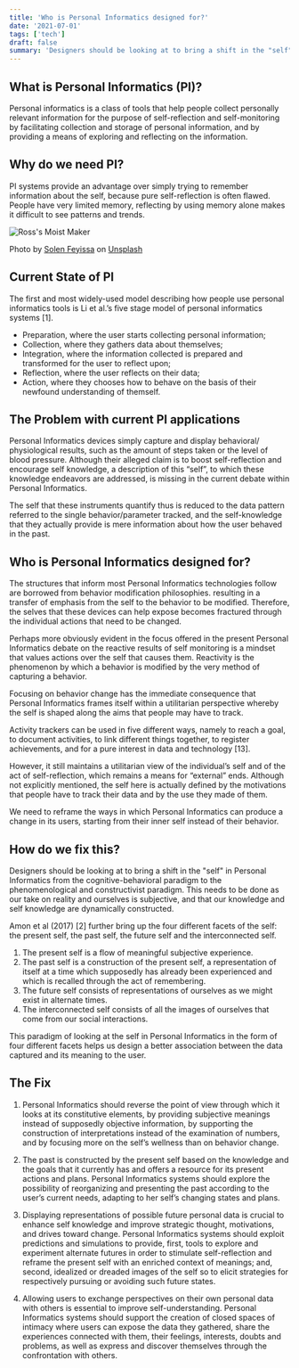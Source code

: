 ```yaml
---
title: 'Who is Personal Informatics designed for?'
date: '2021-07-01'
tags: ['tech']
draft: false
summary: 'Designers should be looking at to bring a shift in the "self" in Personal Informatics from the cognitive-behavioral paradigm to the phenomenological and constructivist paradigm.'
---
```


## What is Personal Informatics (PI)?

Personal informatics is a class of tools that help people collect personally relevant information for the purpose of self-reflection and self-monitoring by facilitating collection and storage of personal information, and by providing a means of exploring and reflecting on the information.

## Why do we need PI?

PI systems provide an advantage over simply trying to remember information about the self, because pure self-reflection is often flawed. People have very limited memory, reflecting by using memory alone makes it difficult to see patterns and trends.

<div className="w-full">
  <div className="text-center">
    <Image
      alt="Ross's Moist Maker"
      src="/static/images/PI/apple-watch.jpg"
      width={640}
      height={426}
    />
  </div>
</div>

Photo by <a href="https://unsplash.com/@solenfeyissa?utm_source=unsplash&utm_medium=referral&utm_content=creditCopyText">Solen Feyissa</a> on <a href="https://unsplash.com/s/photos/apple-watch?utm_source=unsplash&utm_medium=referral&utm_content=creditCopyText">Unsplash</a>

## Current State of PI

<!-- Some of the top mobile health apps on the market:
Fitbit, Apple Heart Study, Google Fit, Samsung Health

Some of the top mobile health wearables on the market:
Apple Watch, Fitbit Charge, Garmin Vivoactive, Coros Apex -->

The first and most widely-used model describing how people use personal informatics tools is Li et al.’s five stage model of personal informatics systems [1].

- Preparation, where the user starts collecting personal information;
- Collection, where they gathers data about themselves;
- Integration, where the information collected is prepared and transformed for the user to reflect upon;
- Reflection, where the user reflects on their data;
- Action, where they chooses how to behave on the basis of their newfound understanding of themself.

## The Problem with current PI applications

Personal Informatics devices simply capture and display behavioral/ physiological results, such as the amount of steps taken or the level of blood pressure. Although their alleged claim is to boost self-reflection and encourage self knowledge, a description of this “self”, to which these knowledge endeavors are addressed, is missing in the current debate within Personal Informatics.

The self that these instruments quantify thus is reduced to the data pattern referred to the single behavior/parameter tracked, and the self-knowledge that they actually provide is mere information about how the user behaved in the past.

## Who is Personal Informatics designed for?

The structures that inform most Personal Informatics technologies follow are borrowed from behavior modification philosophies. resulting in a transfer of emphasis from the self to the behavior to be modified. Therefore, the selves that these devices can help expose becomes fractured through the individual actions that need to be changed.

Perhaps more obviously evident in the focus offered in the present Personal Informatics debate on the reactive results of self monitoring is a mindset that values actions over the self that causes them. Reactivity is the phenomenon by which a behavior is modified by the very method of capturing a behavior.

Focusing on behavior change has the immediate consequence that Personal Informatics frames itself within a utilitarian perspective whereby the self is shaped along the aims that people may have to track.

Activity trackers can be used in five different ways, namely to reach a goal, to document activities, to link different things together, to register achievements, and for a pure interest in data and technology [13].

However, it still maintains a utilitarian view of the individual’s self and of the act of self-reflection, which remains a means for “external” ends. Although not explicitly mentioned, the self here is actually defined by the motivations that people have to track their data and by the use they made of them.

We need to reframe the ways in which Personal Informatics can produce a change in its users, starting from their inner self instead of their behavior.

## How do we fix this?

Designers should be looking at to bring a shift in the "self" in Personal Informatics from the cognitive-behavioral paradigm to the phenomenological and constructivist paradigm. This needs to be done as our take on reality and ourselves is subjective, and that our knowledge and self knowledge are dynamically constructed.

Amon et al (2017) [2] further bring up the four different facets of the self: the present self, the past self, the future self and the interconnected self.

1. The present self is a flow of meaningful subjective experience.
2. The past self is a construction of the present self, a representation of itself at a time which supposedly has already been experienced and which is recalled through the act of remembering.
3. The future self consists of representations of ourselves as we might exist in alternate times.
4. The interconnected self consists of all the images of ourselves that come from our social interactions.

This paradigm of looking at the self in Personal Informatics in the form of four different facets helps us design a better association between the data captured and its meaning to the user.

## The Fix

1. Personal Informatics should reverse the point of view through which it looks at its constitutive elements, by providing subjective meanings instead of supposedly objective information, by supporting the construction of interpretations instead of the examination of numbers, and by focusing more on the self’s wellness than on behavior change.

2. The past is constructed by the present self based on the knowledge and the goals that it currently has and offers a resource for its present actions and plans. Personal Informatics
   systems should explore the possibility of reorganizing and presenting the past according to the user’s current needs, adapting to her self’s changing states and plans.

3. Displaying representations of possible future personal data is crucial to enhance self knowledge and improve strategic thought, motivations, and drives toward change. Personal Informatics systems should exploit predictions and simulations to provide, first, tools to explore and experiment alternate futures in order to stimulate self-reflection and reframe the present self with an enriched context of meanings; and, second, idealized or dreaded images of the self so to elicit strategies for respectively pursuing or avoiding such future states.

4. Allowing users to exchange perspectives on their own personal data with others is essential to improve self-understanding. Personal Informatics systems should support the creation of
   closed spaces of intimacy where users can expose the data they gathered, share the experiences connected with them, their feelings, interests, doubts and problems, as well as express and
   discover themselves through the confrontation with others.
